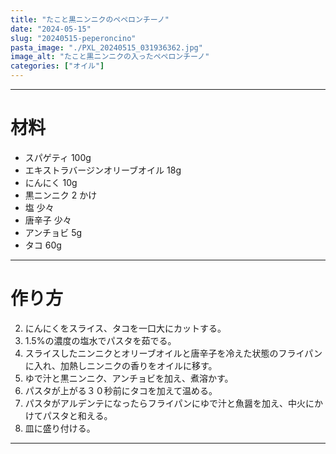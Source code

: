 ```yaml
---
title: "たこと黒ニンニクのペペロンチーノ"
date: "2024-05-15"
slug: "20240515-peperoncino"
pasta_image: "./PXL_20240515_031936362.jpg"
image_alt: "たこと黒ニンニクの入ったペペロンチーノ"
categories: ["オイル"]
---
```


---

# 材料

- スパゲティ 100g
- エキストラバージンオリーブオイル 18g
- にんにく 10g
- 黒ニンニク 2 かけ
- 塩 少々
- 唐辛子 少々
- アンチョビ 5g
- タコ 60g

---

# 作り方

2. にんにくをスライス、タコを一口大にカットする。
3. 1.5%の濃度の塩水でパスタを茹でる。
4. スライスしたニンニクとオリーブオイルと唐辛子を冷えた状態のフライパンに入れ、加熱しニンニクの香りをオイルに移す。
5. ゆで汁と黒ニンニク、アンチョビを加え、煮溶かす。
6. パスタが上がる３０秒前にタコを加えて温める。
7. パスタがアルデンテになったらフライパンにゆで汁と魚醤を加え、中火にかけてパスタと和える。
8. 皿に盛り付ける。

---

